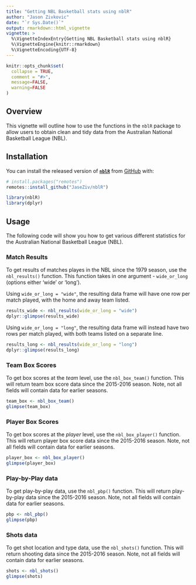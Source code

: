 ```yaml
---
title: "Getting NBL Basketball stats using nblR"
author: "Jason Zivkovic"
date: "`r Sys.Date()`"
output: rmarkdown::html_vignette
vignette: >
  %\VignetteIndexEntry{Getting NBL Basketball stats using nblR}
  %\VignetteEngine{knitr::rmarkdown}
  %\VignetteEncoding{UTF-8}
---
```


```r
knitr::opts_chunk$set(
  collapse = TRUE,
  comment = "#>",
  message=FALSE,
  warning=FALSE
)
```


## Overview

This vignette will outline how to use the functions in the `nblR` package to allow users to obtain clean and tidy data from the Australian National Basketball League (NBL).


## Installation


You can install the released version of [**```nblR```**](https://github.com/JaseZiv/nblR/) from [GitHub](https://github.com/JaseZiv/nblR) with:

```r
# install.packages("remotes")
remotes::install_github("JaseZiv/nblR")
```


```r
library(nblR)
library(dplyr)
```


## Usage


The following code will show you how to get various different statistics for the Australian National Basketball League (NBL).


### Match Results

To get results of matches playes in the NBL since the 1979 season, use the `nbl_results()` function. This function takes in one argument - `wide_or_long` (options either 'wide' or 'long').

Using `wide_or_long = "wide"`, the resulting data frame will have one row per match played, with the home and away team listed.

```r
results_wide <- nbl_results(wide_or_long = "wide")
dplyr::glimpse(results_wide)
```


Using `wide_or_long = "long"`, the resulting data frame will instead have two rows per match played, with both teams listed on a separate line.

```r
results_long <- nbl_results(wide_or_long = "long")
dplyr::glimpse(results_long)
```


### Team Box Scores

To get box scores at the *team* level, use the `nbl_box_team()` function. This will return team box score data since the 2015-2016 season. Note, not all fields will contain data for earlier seasons.

```r
team_box <- nbl_box_team()
glimpse(team_box)
```


### Player Box Scores

To get box scores at the *player* level, use the `nbl_box_player()` function. This will return player box score data since the 2015-2016 season. Note, not all fields will contain data for earlier seasons.

```r
player_box <- nbl_box_player()
glimpse(player_box)
```


### Play-by-Play data

To get play-by-play data, use the `nbl_pbp()` function. This will return play-by-play data since the 2015-2016 season. Note, not all fields will contain data for earlier seasons.

```r
pbp <- nbl_pbp()
glimpse(pbp)
```



### Shots data

To get shot location and type data, use the `nbl_shots()` function. This will return shooting data since the 2015-2016 season. Note, not all fields will contain data for earlier seasons.

```r
shots <- nbl_shots()
glimpse(shots)
```
